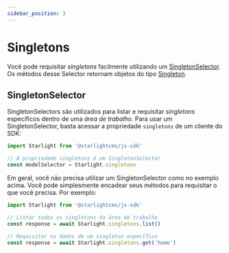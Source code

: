 ```yaml
---
sidebar_position: 3
---
```


# Singletons

Você pode requisitar *singletons* facilmente utilizando um [SingletonSelector](/api/interface/SingletonSelector). Os
métodos desse Selector retornam objetos do tipo [Singleton](/api/interface/Singleton).

## SingletonSelector

<APILink to="/api/interface/SingletonSelector"/>

SingletonSelectors são utilizados para listar e requisitar *singletons* específicos
dentro de uma *área de trabalho*. Para usar um SingletonSelector, basta acessar
a propriedade `singletons` de um cliente do SDK:

```js
import Starlight from '@starlightcms/js-sdk'

// A propriedade singletons é um SingletonSelector
const modelSelector = Starlight.singletons
```

Em geral, você não precisa utilizar um SingletonSelector como no exemplo acima. Você pode simplesmente encadear seus
métodos para requisitar o que você precisa. Por exemplo:

```js
import Starlight from '@starlightcms/js-sdk'

// Listar todos os singletons da área de trabalho
const response = await Starlight.singletons.list()

// Requisitar os dados de um singleton específico
const response = await Starlight.singletons.get('home')
```
